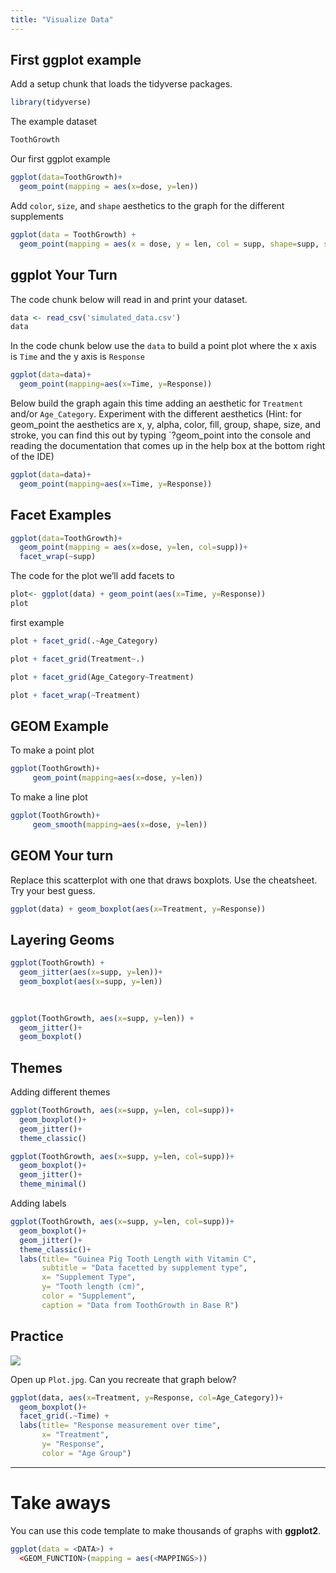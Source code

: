 ```yaml
---
title: "Visualize Data"
---
```


## First ggplot example

Add a setup chunk that loads the tidyverse packages.
```r
library(tidyverse)
```



The example dataset
```r
ToothGrowth
```


Our first ggplot example

```r
ggplot(data=ToothGrowth)+
  geom_point(mapping = aes(x=dose, y=len))
```


Add `color`, `size`, and `shape` aesthetics to the graph for the different supplements

```r
ggplot(data = ToothGrowth) +
  geom_point(mapping = aes(x = dose, y = len, col = supp, shape=supp, size=supp))
```
## ggplot Your Turn 
The code chunk below will read in and print your dataset.
```r
data <- read_csv('simulated_data.csv')
data
```
In the code chunk below use the `data` to build a point plot where the x axis is `Time` and the y axis is `Response`

```r
ggplot(data=data)+
  geom_point(mapping=aes(x=Time, y=Response))
```

Below build the graph again this time adding an aesthetic for `Treatment` and/or `Age_Category`. Experiment with the different aesthetics (Hint: for geom_point the aesthetics are x, y, alpha, color, fill, group, shape, size, and stroke, you can find this out by typing `?geom_point into the console and reading the documentation that comes up in the help box at the bottom right of the IDE)
```r
ggplot(data=data)+
  geom_point(mapping=aes(x=Time, y=Response))
```
## Facet Examples
```r
ggplot(data=ToothGrowth)+
  geom_point(mapping = aes(x=dose, y=len, col=supp))+
  facet_wrap(~supp)
```

The code for the plot we'll add facets to
```r
plot<- ggplot(data) + geom_point(aes(x=Time, y=Response))
plot
```
first example
```r
plot + facet_grid(.~Age_Category)
```

```r
plot + facet_grid(Treatment~.)
```

```r
plot + facet_grid(Age_Category~Treatment)
```

```r
plot + facet_wrap(~Treatment)
```

## GEOM Example
To make a point plot
```r
ggplot(ToothGrowth)+
     geom_point(mapping=aes(x=dose, y=len))
```
To make a line plot
```r
ggplot(ToothGrowth)+
     geom_smooth(mapping=aes(x=dose, y=len))
```

## GEOM Your turn 

Replace this scatterplot with one that draws boxplots. Use the cheatsheet. Try your best guess.

```r
ggplot(data) + geom_boxplot(aes(x=Treatment, y=Response))
```

## Layering Geoms
```r
ggplot(ToothGrowth) +
  geom_jitter(aes(x=supp, y=len))+
  geom_boxplot(aes(x=supp, y=len))
  
  
```


```r
ggplot(ToothGrowth, aes(x=supp, y=len)) + 
  geom_jitter()+
  geom_boxplot()
```
## Themes
Adding different themes
```r
ggplot(ToothGrowth, aes(x=supp, y=len, col=supp))+
  geom_boxplot()+
  geom_jitter()+
  theme_classic()
```

```r
ggplot(ToothGrowth, aes(x=supp, y=len, col=supp))+
  geom_boxplot()+
  geom_jitter()+
  theme_minimal()
```

Adding labels
```r
ggplot(ToothGrowth, aes(x=supp, y=len, col=supp))+
  geom_boxplot()+
  geom_jitter()+
  theme_classic()+
  labs(title= "Guinea Pig Tooth Length with Vitamin C",
       subtitle = "Data facetted by supplement type",
       x= "Supplement Type",
       y= "Tooth length (cm)",
       color = "Supplement",
       caption = "Data from ToothGrowth in Base R")
```

## Practice
![](Plot.jpg)


Open up `Plot.jpg`. Can you recreate that graph below?
```r
ggplot(data, aes(x=Treatment, y=Response, col=Age_Category))+
  geom_boxplot()+
  facet_grid(.~Time) +
  labs(title= "Response measurement over time",
       x= "Treatment",
       y= "Response",
       color = "Age Group")
```



***

# Take aways

You can use this code template to make thousands of graphs with **ggplot2**.

```r
ggplot(data = <DATA>) +
  <GEOM_FUNCTION>(mapping = aes(<MAPPINGS>))
```